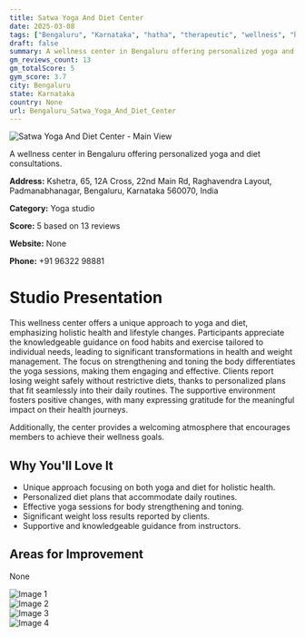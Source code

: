 ```yaml
---
title: Satwa Yoga And Diet Center
date: 2025-03-08
tags: ["Bengaluru", "Karnataka", "hatha", "therapeutic", "wellness", "holistic", "Bengaluru"]  
draft: false
summary: A wellness center in Bengaluru offering personalized yoga and diet consultations.
gm_reviews_count: 13
gm_totalScore: 5
gym_score: 3.7
city: Bengaluru
state: Karnataka
country: None
url: Bengaluru_Satwa_Yoga_And_Diet_Center
---
```


<div className="aspect-[16/9] relative my-8">
  <img 
    src="https://lh5.googleusercontent.com/p/AF1QipOGD6hnZpL8plmjANk_PjFDRP73Nmpm4xQ-cGuS=w1920-h1080-k-no"
    alt="Satwa Yoga And Diet Center - Main View"
    className="object-cover absolute inset-0 w-full h-full rounded-lg"
  />
</div>

A wellness center in Bengaluru offering personalized yoga and diet consultations.

**Address:** Kshetra, 65, 12A Cross, 22nd Main Rd, Raghavendra Layout, Padmanabhanagar, Bengaluru, Karnataka 560070, India

**Category:** Yoga studio

**Score:** 5 based on 13 reviews

**Website:** None

**Phone:** +91 96322 98881

# Studio Presentation

This wellness center offers a unique approach to yoga and diet, emphasizing holistic health and lifestyle changes. Participants appreciate the knowledgeable guidance on food habits and exercise tailored to individual needs, leading to significant transformations in health and weight management. The focus on strengthening and toning the body differentiates the yoga sessions, making them engaging and effective. Clients report losing weight safely without restrictive diets, thanks to personalized plans that fit seamlessly into their daily routines. The supportive environment fosters positive changes, with many expressing gratitude for the meaningful impact on their health journeys.

Additionally, the center provides a welcoming atmosphere that encourages members to achieve their wellness goals.

## Why You'll Love It

- Unique approach focusing on both yoga and diet for holistic health.
- Personalized diet plans that accommodate daily routines.
- Effective yoga sessions for body strengthening and toning.
- Significant weight loss results reported by clients.
- Supportive and knowledgeable guidance from instructors.

## Areas for Improvement

None

<div className="grid grid-cols-1 xl:grid-cols-2 gap-4 my-8">
<div className="aspect-[4/3] relative"><img src="https://lh5.googleusercontent.com/p/AF1QipOrDvsSYInBYYq_6Bs-tJonvlEGz8LcxngVV9iA=w1920-h1080-k-no" alt="Image 1" className="object-cover absolute inset-0 w-full h-full rounded-lg" /></div>
<div className="aspect-[4/3] relative"><img src="https://lh5.googleusercontent.com/p/AF1QipO39LkQ0KZ_50PYGCpdlONR_YXW1uqnZQFjcYKL=w1920-h1080-k-no" alt="Image 2" className="object-cover absolute inset-0 w-full h-full rounded-lg" /></div>
<div className="aspect-[4/3] relative"><img src="https://lh5.googleusercontent.com/p/AF1QipMmfqLE1E1uCtzJ01PBCKBydLB1Mn4RmuJiw947=w1920-h1080-k-no" alt="Image 3" className="object-cover absolute inset-0 w-full h-full rounded-lg" /></div>
<div className="aspect-[4/3] relative"><img src="https://lh5.googleusercontent.com/p/AF1QipMyonB3ayJV2-6ckkbQDj4cmLjadVDg5rho-6wL=w1920-h1080-k-no" alt="Image 4" className="object-cover absolute inset-0 w-full h-full rounded-lg" /></div>
</div>